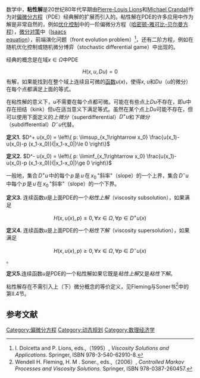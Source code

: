 数学中，'''粘性解'''是20世纪80年代早期由[[Pierre-Louis_Lions|Pierre-Louis Lions]]和[[Michael_Crandall|Michael Crandall]]作为对[[偏微分方程|偏微分方程]]（PDE）经典解的扩展而引入的。粘性解在PDE的许多应用中作为解是非常自然的，例如[[优化控制|优化控制]]中的一阶偏微分方程（[[哈密顿-雅可比-贝尔曼方程|哈密顿-雅可比-贝尔曼方程]]），[[微分对策|微分对策]]中（[[Isaacs_equation|Isaacs equation]]），前端演化问题（front evolution problem）<ref>I. Dolcetta and P. Lions, eds.,（1995）, ''Viscosity Solutions and Applications.'' Springer, ISBN 978-3-540-62910-8.</ref>，还有二阶方程，例如在随机优化控制或随机微分博弈（stochastic differential game）中出现的。

经典的概念是在域<math>x\in\Omega</math>中PDE
:<math> H(x,u,Du) = 0 </math>
有解，如果能找到在整个域上连续且可微的[[函数|函数]]''u''(''x'')，使得''x'', ''u''和''Du''（''u''的微分）在每个点都满足上面的等式。

在粘性解的意义下，''u''不需要在每个点都可微。可能在有些点上''Du''不存在，即''u''中存在扭结（kink）但''u''在适当意义下满足等式。虽然在某个点上''Du''可能不存在，但可以使用下面定义的''上微分''（superdifferential）<math>D^+ u</math>和''下微分''（subdifferential）<math>D^-u</math>代替。

'''定义1.'''  <math>D^+ u(x_0) = \left\{ p: \limsup_{x_1\rightarrow x_0} \frac{u(x_1)-u(x_0)-p (x_1-x_0)}{|x_1-x_0|}\le 0 \right\}</math>

'''定义2.'''  <math>D^- u(x_0) = \left\{ p: \liminf_{x_1\rightarrow x_0} \frac{u(x_1)-u(x_0)-p (x_1-x_0)}{|x_1-x_0|}\ge 0 \right\}</math>

一般地，集合<math>\,D^+u\,</math>中的每个<math>\,p\,</math>是<math>\,u\,</math>在<math>\,x_0\,</math>"斜率"（slope）的一个上界，集合<math>\,D^-u\,</math>中每个<math>\,p\,</math>是<math>\,u\,</math>在<math>\,x_0\,</math>"斜率"（slope）的一个下界。

'''定义3.'''  连续函数''u''是上面PDE的一个''粘性上解''（viscosity subsolution），如果满足
:<math>H(x,u(x),p)\le 0, \forall x \in \Omega, \forall p \in D^+ u(x) </math>

'''定义4.'''  连续函数''u''是上面PDE的一个''粘性下解''（viscosity supersolution），如果满足
:<math>H(x,u(x),p)\ge 0, \forall x \in \Omega, \forall p \in D^- u(x)</math>。

'''定义5.'''连续函数''u''是PDE的一个粘性解如果它既是''粘性上解''又是''粘性下解''。

粘性解存在不需引入上（下）微分概念的等价定义，见Fleming与Soner书<ref>Wendell H. Fleming, H. M . Soner., eds.,（2006）, ''Controlled Markov Processes and Viscosity Solutions.'' Springer, ISBN 978-0387-260457.</ref>中的第II.4节。

==参考文献==
{{reflist}}

[[Category:偏微分方程|Category:偏微分方程]]
[[Category:动态规划|Category:动态规划]]
[[Category:数理经济学|Category:数理经济学]]